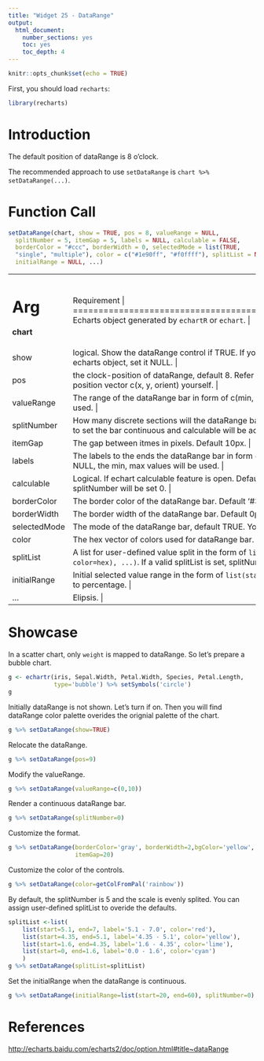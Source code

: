 ```yaml
---
title: "Widget 25 - DataRange"
output: 
  html_document: 
    number_sections: yes
    toc: yes
    toc_depth: 4
---
```


```r
knitr::opts_chunk$set(echo = TRUE)
```

First, you should load `recharts`:
```r
library(recharts)
```

# Introduction

The default position of dataRange is 8 o'clock.

The recommended approach to use `setDataRange` is `chart %>% setDataRange(...)`.

# Function Call

```r
setDataRange(chart, show = TRUE, pos = 8, valueRange = NULL,
  splitNumber = 5, itemGap = 5, labels = NULL, calculable = FALSE,
  borderColor = "#ccc", borderWidth = 0, selectedMode = list(TRUE,
  "single", "multiple"), color = c("#1e90ff", "#f0ffff"), splitList = NULL,
  initialRange = NULL, ...)
```

+-------------+----------------------------------------------------------------+
|   Arg       |  Requirement                                                |
+=============+================================================================+
| **chart**   | Echarts object generated by `echartR` or `echart`.  |
+-------------+----------------------------------------------------------------+
| show        | logical. Show the dataRange control if TRUE. If you want to remove dataRange from the echarts object, set it NULL. |
+-------------+----------------------------------------------------------------+
| pos         | the clock-position of dataRange, default 8. Refer to vecPos. Or you can define the position vector c(x, y, orient) yourself. |
+-------------+----------------------------------------------------------------+
| valueRange  | The range of the dataRange bar in form of c(min, max). If NULL, echarts default will be used. |
+-------------+----------------------------------------------------------------+
| splitNumber | How many discrete sections will the dataRange bar be divided into. Default 5. Set it to 0 to set the bar continuous and calculable will be accordingly set TRUE. |
+-------------+----------------------------------------------------------------+
| itemGap     | The gap between itmes in pixels. Default 10px. |
+-------------+----------------------------------------------------------------+
| labels      | The labels to the ends the dataRange bar in form `c('high end', 'low end')`. Default NULL, the min, max values will be used. |
+-------------+----------------------------------------------------------------+
| calculable  | Logical. If echart calculable feature is open. Default FALSE. If set calculable TRUE, splitNumber will be set 0. |
+-------------+----------------------------------------------------------------+
| borderColor | The border color of the dataRange bar. Default '#333'. |
+-------------+----------------------------------------------------------------+
| borderWidth | The border width of the dataRange bar. Default 0px (not shown). |
+-------------+----------------------------------------------------------------+
| selectedMode| The mode of the dataRange bar, default TRUE. You can also set it 'single' or 'multiple'. |
+-------------+----------------------------------------------------------------+
| color       | The hex vector of colors used for dataRange bar. Default c("#1e90ff", "#f0ffff"). |
+-------------+----------------------------------------------------------------+
| splitList   | A list for user-defined value split in the form of `list(list(start=m`, `end=n, label=x,` `color=hex), ...)`. If a valid splitList is set, splitNumber will be disabled. |
+-------------+----------------------------------------------------------------+
|initialRange | Initial selected value range in the form of `list(start=m, end=n)`, of which `m` and `n` all refer to percentage. |
+-------------+----------------------------------------------------------------+
| ...         | Elipsis. |
+-------------+----------------------------------------------------------------+

# Showcase

In a scatter chart, only `weight` is mapped to dataRange. So let's prepare a bubble chart.

```r
g <- echartr(iris, Sepal.Width, Petal.Width, Species, Petal.Length,
             type='bubble') %>% setSymbols('circle')
g
```

Initially dataRange is not shown. Let's turn if on. Then you will find dataRange color palette overides the orignial palette of the chart.
```r
g %>% setDataRange(show=TRUE)
```

Relocate the dataRange.
```r
g %>% setDataRange(pos=9)
```

Modify the valueRange.
```r
g %>% setDataRange(valueRange=c(0,10))
```

Render a continuous dataRange bar.
```r
g %>% setDataRange(splitNumber=0)
```

Customize the format.
```r
g %>% setDataRange(borderColor='gray', borderWidth=2,bgColor='yellow', 
                   itemGap=20)
```

Customize the color of the controls.
```r
g %>% setDataRange(color=getColFromPal('rainbow'))
```

By default, the splitNumber is 5 and the scale is evenly splited. You can assign user-defined splitList to overide the defaults.
```r
splitList <-list(
    list(start=5.1, end=7, label='5.1 - 7.0', color='red'),
    list(start=4.35, end=5.1, label='4.35 - 5.1', color='yellow'),
    list(start=1.6, end=4.35, label='1.6 - 4.35', color='lime'),
    list(start=0, end=1.6, label='0.0 - 1.6', color='cyan')
    )
g %>% setDataRange(splitList=splitList)
```

Set the initialRange when the dataRange is continuous.
```r
g %>% setDataRange(initialRange=list(start=20, end=60), splitNumber=0)
```

# References

<http://echarts.baidu.com/echarts2/doc/option.html#title~dataRange>

